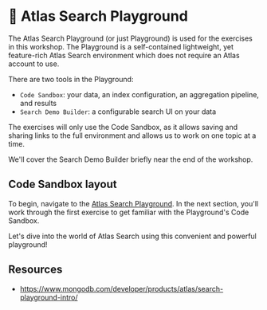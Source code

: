 # 📘 Atlas Search Playground

The Atlas Search Playground (or just Playground) is used for the exercises in this workshop.
The Playground is a self-contained lightweight, yet feature-rich Atlas Search environment
which does not require an Atlas account to use.

There are two tools in the Playground:
  * `Code Sandbox`: your data, an index configuration, an aggregation pipeline, and results
  * `Search Demo Builder`: a configurable search UI on your data

The exercises will only use the Code Sandbox, as it allows saving and sharing links to
the full environment and allows us to work on one topic at a time.

We'll cover the Search Demo Builder briefly near the end of the workshop.

## Code Sandbox layout

To begin, navigate to the [Atlas Search Playground](https://search-playground.mongodb.com/).
In the next section, you'll work through the first exercise to get familiar with the
Playground's Code Sandbox.

Let's dive into the world of Atlas Search using this convenient and powerful playground!

## Resources
* https://www.mongodb.com/developer/products/atlas/search-playground-intro/
